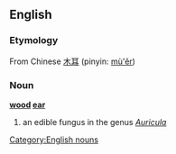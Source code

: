 ==English==
===Etymology===
From Chinese [[木耳]] (pinyin: [[mù'ěr]])
===Noun===
'''[[wood]] [[ear]]'''
#an edible fungus in the genus ''[[Auricula]]''

[[Category:English nouns]]